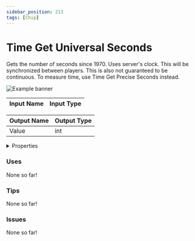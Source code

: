 ```yaml
---
sidebar_position: 213
tags: [Chip]
---
```


# Time Get Universal Seconds

Gets the number of seconds since 1970. Uses server's clock. This will be synchronized between players. This is also not guaranteed to be continuous. To measure time, use Time Get Precise Seconds instead.



![Example banner](./assets/bc3059d8-b613-4e91-ac7f-4c3566e01dc2.svg)

| Input Name | Input Type |
|-----------|-----------|

| Output Name | Output Type |
|-----------|-----------|
| Value | int |


<details>
  <summary>Properties</summary>
  <div>
    <div>
    <table>
      <thead>
        <tr>
          <th>Is beta required?</th>
          <th>❌</th>
        </tr>
        <tr>
          <th>Is this chip a trolling risk?</th>
          <th>❌</th>
        </tr>
        <tr>
          <th>Chip UUPD</th>
          <th>._uuid</th>
        </tr>
      </thead>
    </table>
    </div>
  </div>
</details>

### Uses

None so far!

### Tips

None so far!

### Issues

None so far!
